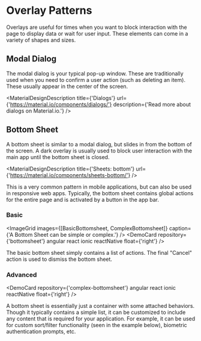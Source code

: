 
# Overlay Patterns

Overlays are useful for times when you want to block interaction with the page to display data or wait for user input. These elements can come in a variety of shapes and sizes.

## Modal Dialog

The modal dialog is your typical pop-up window. These are traditionally used when you need to confirm a user action (such as deleting an item). These usually appear in the center of the screen.

<MaterialDesignDescription
    title={'Dialogs'}
    url={'https://material.io/components/dialogs/'}
    description={'Read more about dialogs on Material.io.'}
/>

## Bottom Sheet

A bottom sheet is similar to a modal dialog, but slides in from the bottom of the screen. A dark overlay is usually used to block user interaction with the main app until the bottom sheet is closed.

<MaterialDesignDescription title={'Sheets: bottom'} url={'https://material.io/components/sheets-bottom/'} />

This is a very common pattern in mobile applications, but can also be used in responsive web apps. Typically, the bottom sheet contains global actions for the entire page and is activated by a button in the app bar.

### Basic

<ImageGrid images={[BasicBottomsheet, ComplexBottomsheet]} caption={'A Bottom Sheet can be simple or complex.'} />
<DemoCard repository={'bottomsheet'} angular react ionic reactNative float={'right'} />

The basic bottom sheet simply contains a list of actions. The final "Cancel" action is used to dismiss the bottom sheet.

### Advanced

<DemoCard repository={'complex-bottomsheet'} angular react ionic reactNative float={'right'} />

A bottom sheet is essentially just a container with some attached behaviors. Though it typically contains a simple list, it can be customized to include any content that is required for your application. For example, it can be used for custom sort/filter functionality (seen in the example below), biometric authentication prompts, etc.
